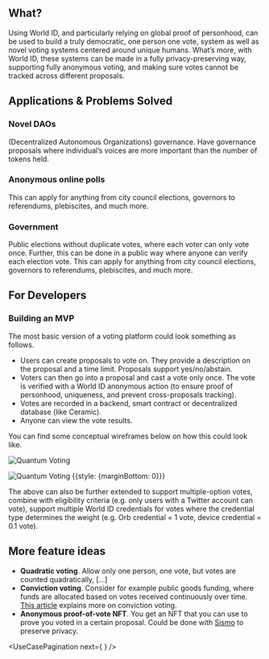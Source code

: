 <UseCaseHeader
	color="73, 64, 224"
	image="/images/docs/use-cases/icons/voting-platforms.svg"
	title="Voting platforms"
	description="Using World ID, and particularly relying on global proof of personhood, can be used to build a truly democratic, one person one vote, system as well as novel voting systems"
/>

## What?

Using World ID, and particularly relying on global proof of personhood, can be used to build a truly democratic, one person one vote, system as well as novel voting systems centered around unique humans. What’s more, with World ID, these systems can be made in a fully privacy-preserving way, supporting fully anonymous voting, and making sure votes cannot be tracked across different proposals.

## Applications & Problems Solved

### Novel DAOs

(Decentralized Autonomous Organizations) governance. Have governance proposals where individual’s voices are more important than the number of tokens held.

### Anonymous online polls

This can apply for anything from city council elections, governors to referendums, plebiscites, and much more.

### Government

Public elections without duplicate votes, where each voter can only vote once. Further, this can be done in a public way where anyone can verify each election vote. This can apply for anything from city council elections, governors to referendums, plebiscites, and much more.

<Cta />

## For Developers

### Building an MVP

The most basic version of a voting platform could look something as follows.

-   Users can create proposals to vote on. They provide a description on the proposal and a time limit. Proposals support yes/no/abstain.
-   Voters can then go into a proposal and cast a vote only once. The vote is verified with a World ID anonymous action (to ensure proof of personhood, uniqueness, and prevent cross-proposals tracking).
-   Votes are recorded in a backend, smart contract or decentralized database (like Ceramic).
-   Anyone can view the vote results.

You can find some conceptual wireframes below on how this could look like.

![Quantum Voting](/images/docs/use-cases/quantumvote-1.png)

![Quantum Voting](/images/docs/use-cases/quantumvote-2.png) {{style: {marginBottom: 0}}}

The above can also be further extended to support multiple-option votes, combine with eligibility criteria (e.g. only users with a Twitter account can vote), support multiple World ID credentials for votes where the credential type determines the weight (e.g. Orb credential = 1 vote, device credential = 0.1 vote).

## More feature ideas

-   **Quadratic voting**. Allow only one person, one vote, but votes are counted quadratically, […]
-   **Conviction voting**. Consider for example public goods funding, where funds are allocated based on votes received continuously over time. [This article](https://medium.com/giveth/conviction-voting-a-novel-continuous-decision-making-alternative-to-governance-aa746cfb9475) explains more on conviction voting.
-   **Anonymous proof-of-vote NFT**. You get an NFT that you can use to prove you voted in a certain proposal. Could be done with [Sismo](https://docs.sismo.io/sismo-docs/technical-documentation/zk-badge-protocol) to preserve privacy.

<ExploreUseCases className="mt-12" />

<UseCasePagination
	next={
		<UseCasePaginationItem
			image="/images/docs/use-cases/icons/social-media.svg"
			title="Social Media"
			url="/use-cases/social-media"
			color="#487CA5"
		/>
	}
/>
